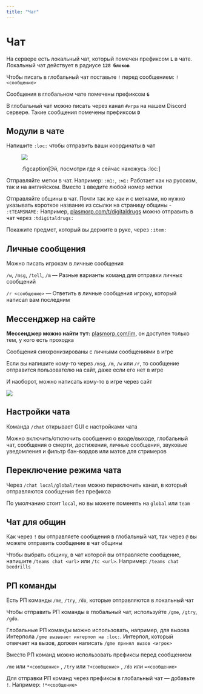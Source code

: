 ```yaml
---
title: "Чат"
---
```


# Чат

На сервере есть локальный чат, который помечен префиксом **`L`** в чате. Локальный чат действует в радиусе **`128 блоков`**

Чтобы писать в глобальный чат поставьте `!` перед сообщением: `!<сообщение>`

Сообщения в глобальном чате помечены префиксом **`G`**

В глобальный чат можно писать через канал `#игра` на нашем Discord сервере. Такие сообщения помечены префиксом **`D`**

## Модули в чате

Напишите `:loc:` чтобы отправить ваши координаты в чат

<figure>

![](/assets/features/chat/loc.png)

:figcaption[Эй, посмотри где я сейчас нахожусь :loc:]

</figure>

Отправляйте метки в чат. Например: `:m1:`, `:м1:` Работает как на русском, так и на английском. Вместо `1` введите любой номер метки

Отправляйте общины в чат. Почти так же как и с метками, но нужно указывать короткое название из ссылки на страницу общины - `:tTEAMSNAME:`
Например, [plasmorp.com/t/digitaldrugs](/t/digitaldrugs) можно отправить в чат через `:tdigitaldrugs:`

Покажите предмет, который вы держите в руке, через `:item:`

## Личные сообщения

Можно писать игрокам в личные сообщения

`/w`, `/msg`, `/tell`, `/m` — Разные варианты команд для отправки личных сообщений

`/r <сообщение>` — Ответить в личные сообщения игроку, который написал вам последним

## Мессенджер на сайте

**Мессенджер можно найти тут:** [plasmorp.com/im](/im), он доступен только тем, у кого есть проходка

Сообщения синхронизированы с личными сообщениями в игре

Если вы напишите кому-то через `/msg`, `/m`, `/w` или `/r`, то сообщение отправится пользователю на сайт, даже если его нет в игре

И наоборот, можно написать кому-то в игре через сайт

![](/assets/features/chat/messenger.png)

## Настройки чата

Команда `/chat` открывает GUI с настройками чата

Можно включить/отключить сообщения о входе/выходе, глобальный чат, сообщения о смерти, достижения, личные сообщения, звуковые уведомления и фильтр бан-вордов или матов для стримеров

## Переключение режима чата

Через `/chat local/global/team` можно переключить канал, в который отправляются сообщения без префикса

По умолчанию стоит `local`, но вы можете поменять на `global` или `team`

## Чат для общин

Как через `!` вы отправляете сообщения в глобальный чат, так через `@` вы можете отправить сообщение в чат общины

Чтобы выбрать общину, в чат которой вы отправляете сообщение, напишите `/teams chat <url>` или `/tc <url>`. Например: `/teams chat beedrills`

## РП команды

Есть РП команды `/me`, `/try`, `/do`, которые отправляются в локальный чат

Чтобы отправить РП команды в глобальный чат, используйте `/gme`, `/gtry`, `/gdo`. 

Глобальные РП команды можно использовать, например, для вызова Интерпола `/gme вызывает интерпол на :loc:`. Интерпол, который отвечает на вызов, должен написать `/gme принял вызов <игрок>`

Вместо РП команд можно использовать префиксы перед сообщением

`/me` или `*<сообщение>` , `/try` или `?<сообщение>` , `/do` или `=<сообщение>`

 Для отправки РП команд через префиксы в глобальный чат — добавьте `!`. Например: `!*<сообщение>`
